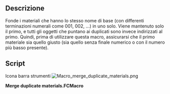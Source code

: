 <languages/>

<div class="mw-translate-fuzzy">
{{Macro/it
|Name=Macro merge duplicate materials
|Translate=Unisci materiali duplicati
|Icon=Macro_merge_duplicate_materials.png
|Description=Unisce i materiali che hanno lo stesso nome di base
|Author=yorik
|Version=2.0
|Date=2019-07-12
|FCVersion=All
|Download=[https://www.freecadweb.org/wiki/images/e/ed/Macro_merge_duplicate_materials.png ToolBar Icon]
}}
</div>

<span id="Description"></span>
==Descrizione==

Fonde i materiali che hanno lo stesso nome di base (con differenti terminazioni numerali come 001, 002, ...) in uno solo. Viene mantenuto solo il primo, e tutti gli oggetti che puntano ai duplicati sono invece indirizzati al primo. Quindi, prima di utilizzare questa macro, assicurarsi che il primo materiale sia quello giusto (sia quello senza finale numerico o con il numero più basso presente).

==Script==

Icona barra strumenti
[[Image:Macro_merge_duplicate_materials.png]]

'''Merge duplicate materials.FCMacro'''

{{MacroCode|code=
import FreeCAD,FreeCADGui
mats = [o for o in FreeCAD.ActiveDocument.Objects if o.isDerivedFrom("App::MaterialObject")]
todelete = []
for mat in mats:
    if mat.Label[-1].isdigit() and mat.Label[-2].isdigit() and mat.Label[-3].isdigit():
        orig = None
        for om in mats:
            if om.Label == mat.Label[:-3].strip():
                orig = om
                break
        if orig:
            for par in mat.InList:
                for prop in par.PropertiesList:
                    if getattr(par,prop) == mat:
                        print( "Changed property '"+prop+"' of object "+par.Label+" from "+mat.Label+" to "+orig.Label)
                        setattr(par,prop,orig)
            todelete.append(mat)
for tod in todelete:
    if not tod.InList:
        print( "Deleting material "+tod.Label)
        FreeCAD.ActiveDocument.removeObject(tod.Name)
    elif (len(tod.InList) == 1) and (tod.InList[0].isDerivedFrom("App::DocumentObjectGroup")):
        print( "Deleting material "+tod.Label)
        FreeCAD.ActiveDocument.removeObject(tod.Name)
    else:
        print( "Unable to delete material "+tod.Label+": InList not empty")

}}
{{clear}}